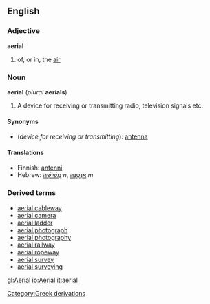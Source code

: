 ==English==

===Adjective===
'''aerial'''
#of, or in, the [[air]]

===Noun===
'''aerial''' (''plural'' '''aerials''')

#A device for receiving or transmitting radio, television signals etc.

====Synonyms====

*(''device for receiving or transmitting''): [[antenna]]

====Translations====
*Finnish: [[antenni]]
*Hebrew: [[מְשׁוֹשָׁה]] ''n'', [[אַנְטֶנָּה]] ''m''

===Derived terms===
*[[aerial cableway]]
*[[aerial camera]]
*[[aerial ladder]]
*[[aerial photograph]]
*[[aerial photography]]
*[[aerial railway]]
*[[aerial ropeway]]
*[[aerial survey]]
*[[aerial surveying]]

[[Category:Greek derivations]]

[[gl:Aerial]]
[[io:Aerial]]
[[it:aerial]]